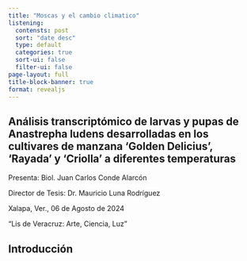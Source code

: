 ```yaml
---
title: "Moscas y el cambio climatico"
listening:
  contensts: post
  sort: "date desc"
  type: default
  categories: true
  sort-ui: false
  filter-ui: false
page-layout: full
title-block-banner: true
format: revealjs
---
```

## Análisis transcriptómico de larvas y pupas de Anastrepha ludens desarrolladas en los cultivares de manzana ‘Golden Delicius’, ‘Rayada’ y ‘Criolla’ a diferentes temperaturas

Presenta:
Biol. Juan Carlos Conde Alarcón 

Director de Tesis:
Dr. Mauricio Luna Rodríguez 


Xalapa, Ver.,  06 de Agosto de 2024

“Lis de Veracruz: Arte, Ciencia, Luz”

## Introducción


